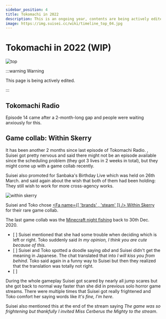 ```yaml
---
sidebar_position: 4
title: Tokomachi in 2022
description: This is an ongoing year, contents are being actively edited. A Wiki-like site to record Tokomachi activities and details. This site is fan-made, unofficial and non-profit.
image: https://img.suisei.cc/wiki/timeline_top_04.jpg
---
```



# Tokomachi in 2022 (WIP)

![top](./top/top_04.jpg)

:::warning Warning

This page is being actively edited.

:::

## Tokomachi Radio

<Date D="2022-01-26" />

Episode 14 came after a 2-month-long gap and people were waiting anxiously for this.

<FYI Topic="Tokomachi Radio Episode 14" Desc="/radio/tokomachi_radio_s2#episode-14" />

## Game collab: Within Skerry

<Date D="2022-03-21" />

It has been another 2 months since last episode of Tokomachi Radio. <YTTime Id="yydLvFXNKtg" Time="86:10" Desc="The chat asked if there would be another episode this month" />, Suisei got pretty nervous and said there might not be an episode available since the scheduling problem (they got 3 lives in 2 weeks in total), but they might come up with a game collab recently.

Suisei also promoted for Sanbaka's Birthday Live which was held on 26th March. and said again about the wish that both of them had been holding: They still wish to work for more cross-agency works.

<Date D="2022-04-06" />

![within skerry](./youtube/20220406_01.jpg)

> <YTLink Id="rkOfEICgZRg" />

Suisei and Toko chose [<Fa name={[ 'brands' , 'steam' ]} /> Within Skerry](https://store.steampowered.com/app/1871510/Within_Skerry/) for their rare game collab.

The last game collab was the [Minecraft night fishing](/timeline/2020#new-year-) back to 30th Dec. 2020.

- [ <YTTime Id="rkOfEICgZRg" Time="35:12" Desc="Left or Right?" /> ] Suisei mentioned that she had some trouble when deciding which is left or right. Toko suddenly said _In my opinion, I think you are cute because of this._
- [ <YTTime Id="rkOfEICgZRg" Time="35:32" Desc="From behind" /> ] Suisei and Toko spotted a doodle saying _abd_ and Suisei didn't get the meaning in Japanese. The chat translated that into _I will kiss you from behind_. Toko said again in a funny way to Suisei but then they realized that the translation was totally not right.
- [ <YTTime Id="rkOfEICgZRg" Time="61:02" Desc="The two of us for life" /> ]

During the whole gameplay Suisei got scared by nearly all jump scares but she got back to normal way faster than she did in previous solo horror game streams. There were multiple times that Suisei got really frightened and Toko comfort her saying words like _It's fine, I'm here_.

Suisei also mentioned this at the end of the stream saying _The game was so frightening but thankfully I invited Miss Cerberus the Mighty to the stream_.
